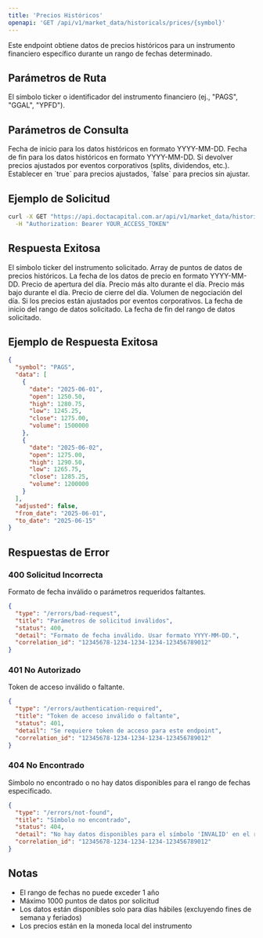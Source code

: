 ```yaml
---
title: 'Precios Históricos'
openapi: 'GET /api/v1/market_data/historicals/prices/{symbol}'
---
```


<Note>
  Este endpoint obtiene datos de precios históricos para un instrumento financiero específico durante un rango de fechas determinado.
</Note>

## Parámetros de Ruta

<ParamField path="symbol" type="string" required>
  El símbolo ticker o identificador del instrumento financiero (ej., "PAGS", "GGAL", "YPFD").
</ParamField>

## Parámetros de Consulta

<ParamField query="from_date" type="string" required>
  Fecha de inicio para los datos históricos en formato YYYY-MM-DD.
</ParamField>

<ParamField query="to_date" type="string" required>
  Fecha de fin para los datos históricos en formato YYYY-MM-DD.
</ParamField>

<ParamField query="adjusted" type="boolean" required>
  Si devolver precios ajustados por eventos corporativos (splits, dividendos, etc.). Establecer en `true` para precios ajustados, `false` para precios sin ajustar.
</ParamField>

## Ejemplo de Solicitud

```bash
curl -X GET "https://api.doctacapital.com.ar/api/v1/market_data/historicals/prices/PAGS?from_date=2025-06-01&to_date=2025-06-15&adjusted=false" \
  -H "Authorization: Bearer YOUR_ACCESS_TOKEN"
```

## Respuesta Exitosa

<ResponseField name="symbol" type="string">
  El símbolo ticker del instrumento solicitado.
</ResponseField>

<ResponseField name="data" type="array">
  Array de puntos de datos de precios históricos.
</ResponseField>

<ResponseField name="data[].date" type="string">
  La fecha de los datos de precio en formato YYYY-MM-DD.
</ResponseField>

<ResponseField name="data[].open" type="number">
  Precio de apertura del día.
</ResponseField>

<ResponseField name="data[].high" type="number">
  Precio más alto durante el día.
</ResponseField>

<ResponseField name="data[].low" type="number">
  Precio más bajo durante el día.
</ResponseField>

<ResponseField name="data[].close" type="number">
  Precio de cierre del día.
</ResponseField>

<ResponseField name="data[].volume" type="integer">
  Volumen de negociación del día.
</ResponseField>

<ResponseField name="adjusted" type="boolean">
  Si los precios están ajustados por eventos corporativos.
</ResponseField>

<ResponseField name="from_date" type="string">
  La fecha de inicio del rango de datos solicitado.
</ResponseField>

<ResponseField name="to_date" type="string">
  La fecha de fin del rango de datos solicitado.
</ResponseField>

## Ejemplo de Respuesta Exitosa

```json
{
  "symbol": "PAGS",
  "data": [
    {
      "date": "2025-06-01",
      "open": 1250.50,
      "high": 1280.75,
      "low": 1245.25,
      "close": 1275.00,
      "volume": 1500000
    },
    {
      "date": "2025-06-02",
      "open": 1275.00,
      "high": 1290.50,
      "low": 1265.75,
      "close": 1285.25,
      "volume": 1200000
    }
  ],
  "adjusted": false,
  "from_date": "2025-06-01",
  "to_date": "2025-06-15"
}
```

## Respuestas de Error

### 400 Solicitud Incorrecta
Formato de fecha inválido o parámetros requeridos faltantes.

```json
{
  "type": "/errors/bad-request",
  "title": "Parámetros de solicitud inválidos",
  "status": 400,
  "detail": "Formato de fecha inválido. Usar formato YYYY-MM-DD.",
  "correlation_id": "12345678-1234-1234-1234-123456789012"
}
```

### 401 No Autorizado
Token de acceso inválido o faltante.

```json
{
  "type": "/errors/authentication-required",
  "title": "Token de acceso inválido o faltante",
  "status": 401,
  "detail": "Se requiere token de acceso para este endpoint",
  "correlation_id": "12345678-1234-1234-1234-123456789012"
}
```

### 404 No Encontrado
Símbolo no encontrado o no hay datos disponibles para el rango de fechas especificado.

```json
{
  "type": "/errors/not-found",
  "title": "Símbolo no encontrado",
  "status": 404,
  "detail": "No hay datos disponibles para el símbolo 'INVALID' en el rango de fechas especificado",
  "correlation_id": "12345678-1234-1234-1234-123456789012"
}
```

## Notas

- El rango de fechas no puede exceder 1 año
- Máximo 1000 puntos de datos por solicitud
- Los datos están disponibles solo para días hábiles (excluyendo fines de semana y feriados)
- Los precios están en la moneda local del instrumento
